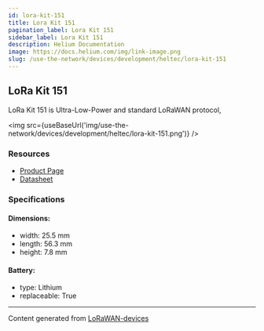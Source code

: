 ```yaml
---
id: lora-kit-151
title: Lora Kit 151
pagination_label: Lora Kit 151
sidebar_label: Lora Kit 151
description: Helium Documentation
image: https://docs.helium.com/img/link-image.png
slug: /use-the-network/devices/development/heltec/lora-kit-151
---
```



## LoRa Kit 151

LoRa Kit 151 is Ultra-Low-Power and standard LoRaWAN protocol,

<img src={useBaseUrl('img/use-the-network/devices/development/heltec/lora-kit-151.png')} />

### Resources

- [Product Page](https://heltec.org/project/lora-kit-151/)
- [Datasheet](https://heltec.org/project/lora-kit-151/#1552557147424-7f1ec-5c651922-b0bb7876-1582)

### Specifications

#### Dimensions:

- width: 25.5 mm
- length: 56.3 mm
- height: 7.8 mm

#### Battery:

- type: Lithium
- replaceable: True

---

Content generated from [LoRaWAN-devices](https://github.com/TheThingsNetwork/lorawan-devices)
